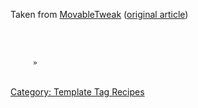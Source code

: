 Taken from [http://www.movabletweak.com/ MovableTweak] ([http://www.movabletweak.com/categories/creative_subcategories.php original article])

 <mt:HasParentCategory>
    <mt:ParentCategories exclude_current="1">
        <a href="<mt:CategoryArchiveLink/>"><mt:CategoryLabel /></a>
    </mt:ParentCategories>  »
 </mt:HasParentCategory>
 <mt:ArchiveTitle />

[[Category: Template Tag Recipes]]

